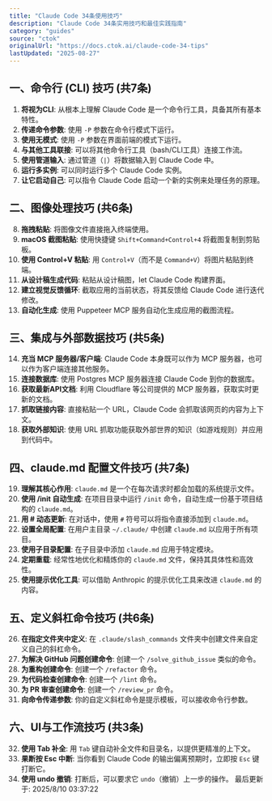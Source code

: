 ```yaml
---
title: "Claude Code 34条使用技巧"
description: "Claude Code 34条实用技巧和最佳实践指南"
category: "guides"
source: "ctok"
originalUrl: "https://docs.ctok.ai/claude-code-34-tips"
lastUpdated: "2025-08-27"
---
```

## 一、命令行 (CLI) 技巧 (共7条) [​](#一、命令行-cli-技巧-共7条)
1.  **将视为CLI**: 从根本上理解 Claude Code 是一个命令行工具，具备其所有基本特性。
2.  **传递命令参数**: 使用 `-P` 参数在命令行模式下运行。
3.  **使用无模式**: 使用 `-P` 参数在界面前端的模式下运行。
4.  **与其他工具联接**: 可以将其他命令行工具（bash/CLI工具）连接工作流。
5.  **使用管道输入**: 通过管道（`|`）将数据输入到 Claude Code 中。
6.  **运行多实例**: 可以同时运行多个 Claude Code 实例。
7.  **让它启动自己**: 可以指令 Claude Code 启动一个新的实例来处理任务的原理。
## 二、图像处理技巧 (共6条) [​](#二、图像处理技巧-共6条)
8.  **拖拽粘贴**: 将图像文件直接拖入终端使用。
9.  **macOS 截图粘贴**: 使用快捷键 `Shift+Command+Control+4` 将截图复制到剪贴板。
10.  **使用 Control+V 粘贴**: 用 `Control+V`（而不是 `Command+V`）将图片粘贴到终端。
11.  **从设计稿生成代码**: 粘贴从设计稿图，let Claude Code 构建界面。
12.  **建立视觉反馈循环**: 截取应用的当前状态，将其反馈给 Claude Code 进行迭代修改。
13.  **自动化生成**: 使用 Puppeteer MCP 服务自动化生成应用的截图流程。
## 三、集成与外部数据技巧 (共5条) [​](#三、集成与外部数据技巧-共5条)
14.  **充当 MCP 服务器/客户端**: Claude Code 本身既可以作为 MCP 服务器，也可以作为客户端连接其他服务。
15.  **连接数据库**: 使用 Postgres MCP 服务器连接 Claude Code 到你的数据库。
16.  **获取最新API文档**: 利用 Cloudflare 等公司提供的 MCP 服务器，获取实时更新的文档。
17.  **抓取链接内容**: 直接粘贴一个 URL，Claude Code 会抓取该网页的内容为上下文。
18.  **获取外部知识**: 使用 URL 抓取功能获取外部世界的知识（如游戏规则）并应用到代码中。
## 四、claude.md 配置文件技巧 (共7条) [​](#四、claude-md-配置文件技巧-共7条)
19.  **理解其核心作用**: `claude.md` 是一个在每次请求时都会加载的系统提示文件。
20.  **使用 /init 自动生成**: 在项目目录中运行 `/init` 命令，自动生成一份基于项目结构的 `claude.md`。
21.  **用 # 动态更新**: 在对话中，使用 `#` 符号可以将指令直接添加到 `claude.md`。
22.  **设置全局配置**: 在用户主目录 `~/.claude/` 中创建 `claude.md` 以应用于所有项目。
23.  **使用子目录配置**: 在子目录中添加 `claude.md` 应用于特定模块。
24.  **定期重载**: 经常性地优化和精炼你的 `claude.md` 文件，保持其具体性和高效性。
25.  **使用提示优化工具**: 可以借助 Anthropic 的提示优化工具来改进 `claude.md` 的内容。
## 五、定义斜杠命令技巧 (共6条) [​](#五、定义斜杠命令技巧-共6条)
26.  **在指定文件夹中定义**: 在 `.claude/slash_commands` 文件夹中创建文件来自定义自己的斜杠命令。
27.  **为解决 GitHub 问题创建命令**: 创建一个 `/solve_github_issue` 类似的命令。
28.  **为重构创建命令**: 创建一个 `/refactor` 命令。
29.  **为代码检查创建命令**: 创建一个 `/lint` 命令。
30.  **为 PR 审查创建命令**: 创建一个 `/review_pr` 命令。
31.  **向命令传递参数**: 你的自定义斜杠命令是提示模板，可以接收命令行参数。
## 六、UI与工作流技巧 (共3条) [​](#六、ui与工作流技巧-共3条)
32.  **使用 Tab 补全**: 用 `Tab` 键自动补全文件和目录名，以提供更精准的上下文。
33.  **果断按 Esc 中断**: 当你看到 Claude Code 的输出偏离预期时，立即按 `Esc` 键打断它。
34.  **使用 undo 撤销**: 打断后，可以要求它 `undo`（撤销）上一步的操作。
最后更新于: 2025/8/10 03:37:22
